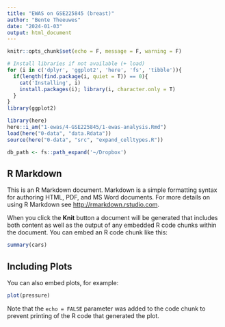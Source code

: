 ---
title: "EWAS on GSE225845 (breast)"
author: "Bente Theeuwes"
date: "2024-01-03"
output: html_document
---

```{r setup, include=FALSE}
knitr::opts_chunk$set(echo = F, message = F, warning = F)

# Install libraries if not available (+ load)
for (i in c('dplyr', 'ggplot2', 'here', 'fs', 'tibble')){
  if(length(find.package(i, quiet = T)) == 0){
    cat('Installing', i)
    install.packages(i); library(i, character.only = T)
  }
}
library(ggplot2)

library(here)
here::i_am("1-ewas/4-GSE225845/1-ewas-analysis.Rmd")
load(here("0-data", "data.Rdata"))
source(here("0-data", "src", "expand_celltypes.R"))

db_path <- fs::path_expand('~/Dropbox')
```

## R Markdown

This is an R Markdown document. Markdown is a simple formatting syntax for authoring HTML, PDF, and MS Word documents. For more details on using R Markdown see <http://rmarkdown.rstudio.com>.

When you click the **Knit** button a document will be generated that includes both content as well as the output of any embedded R code chunks within the document. You can embed an R code chunk like this:

```{r cars}
summary(cars)
```

## Including Plots

You can also embed plots, for example:

```{r pressure, echo=FALSE}
plot(pressure)
```

Note that the `echo = FALSE` parameter was added to the code chunk to prevent printing of the R code that generated the plot.
